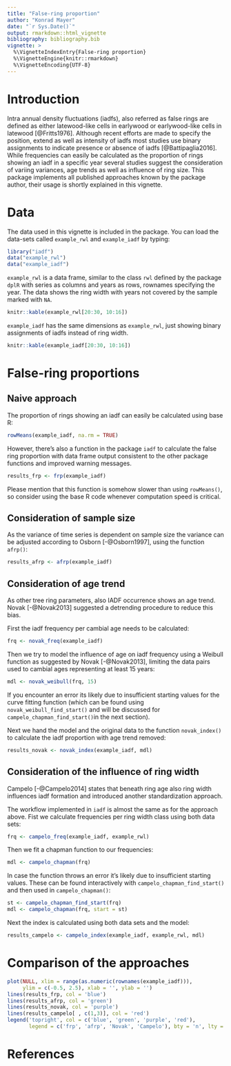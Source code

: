 ```yaml
---
title: "False-ring proportion"
author: "Konrad Mayer"
date: "`r Sys.Date()`"
output: rmarkdown::html_vignette
bibliography: bibliography.bib
vignette: >
  %\VignetteIndexEntry{False-ring proportion}
  %\VignetteEngine{knitr::rmarkdown}
  %\VignetteEncoding{UTF-8}
---
```


# Introduction
Intra annual density fluctuations (iadfs), also referred as false rings are 
defined as either latewood-like cells in earlywood or earlywood-like cells in
latewood [@Fritts1976]. Although recent efforts are made to specify the 
position, extend as well as intensity of iadfs most studies use binary 
assignments to indicate presence or absence of iadfs [@Battipaglia2016]. While
frequencies can easily be calculated as the proportion of rings showing an 
iadf in a specific year several studies suggest the consideration of variing
variances, age trends as well as influence of ring size. This package implements 
all published approaches known by the package author, their usage is shortly
explained in this vignette.

# Data
The data used in this vignette is included in the package. You can load the
data-sets called `example_rwl` and `example_iadf` by typing:

```r
library("iadf")
data("example_rwl")
data("example_iadf")
```

`example_rwl` is a data frame, similar to the class `rwl` defined by the package 
`dplR` with series as columns and years as rows, rownames specifying the year.
The data shows the ring width with years not covered by the sample marked with 
`NA`.

```r
knitr::kable(example_rwl[20:30, 10:16])
```

`example_iadf` has the same dimensions as `example_rwl`, just showing binary
assignments of iadfs instead of ring width.

```r
knitr::kable(example_iadf[20:30, 10:16])
```


# False-ring proportions

## Naive approach
The proportion of rings showing an iadf can easily be calculated using  base R:

```r
rowMeans(example_iadf, na.rm = TRUE)
```

However, there's also a function in the package `iadf` to calculate the false
ring proportion with data frame output consistent to the other package functions
and improved warning messages. 

```r
results_frp <- frp(example_iadf)
```

Please mention that this function is somehow slower 
than using `rowMeans()`, so consider using the base R code whenever computation
speed is critical.

## Consideration of sample size
As the variance of time series is dependent on sample size the variance can be
adjusted according to Osborn [-@Osborn1997], using the function `afrp()`:

```r
results_afrp <- afrp(example_iadf)
```

## Consideration of age trend 
As other tree ring parameters, also IADF occurrence shows an age trend. 
Novak [-@Novak2013] suggested a detrending procedure to reduce this bias.

First the iadf frequency per cambial age needs to be calculated:
```r
frq <- novak_freq(example_iadf)
```

Then we try to model the influence of age on iadf frequency using a Weibull
function as suggested by Novak [-@Novak2013], limiting the data pairs used 
to cambial ages representing at least 15 years:

```r
mdl <- novak_weibull(frq, 15)
```

If you encounter an error its likely due to insufficient starting values 
for the curve fitting function (which can be found using
`novak_weibull_find_start()` and will be discussed for
`campelo_chapman_find_start()`in the next section).

Next we hand the model and the original data to the function `novak_index()` to
calculate the iadf proportion with age trend removed:
```r
results_novak <- novak_index(example_iadf, mdl)
```



## Consideration of the influence of ring width 
Campelo [-@Campelo2014] states that beneath ring age also ring width influences
iadf formation and introduced another standardization approach.

The workflow implemented in `iadf` is almost the same as for the approach above.
Fist we calculate frequencies per ring width class using both data sets:

```r
frq <- campelo_freq(example_iadf, example_rwl)
```

Then we fit a chapman function to our frequencies:

```r
mdl <- campelo_chapman(frq)
```

In case the function throws an error it's likely due to insufficient starting
values. These can be found interactively with `campelo_chapman_find_start()` and
then used in `campelo_chapman()`:

```r
st <- campelo_chapman_find_start(frq)
mdl <- campelo_chapman(frq, start = st)
```

Next the index is calculated using both data sets and the model:

```r
results_campelo <- campelo_index(example_iadf, example_rwl, mdl)
```



# Comparison of the approaches

```r
plot(NULL, xlim = range(as.numeric(rownames(example_iadf))), 
     ylim = c(-0.5, 2.5), xlab = '', ylab = '')
lines(results_frp, col = 'blue')
lines(results_afrp, col = 'green')
lines(results_novak, col = 'purple')
lines(results_campelo[ , c(1,3)], col = 'red')
legend('topright', col = c('blue', 'green', 'purple', 'red'), 
       legend = c('frp', 'afrp', 'Novak', 'Campelo'), bty = 'n', lty = 1)
```



# References

